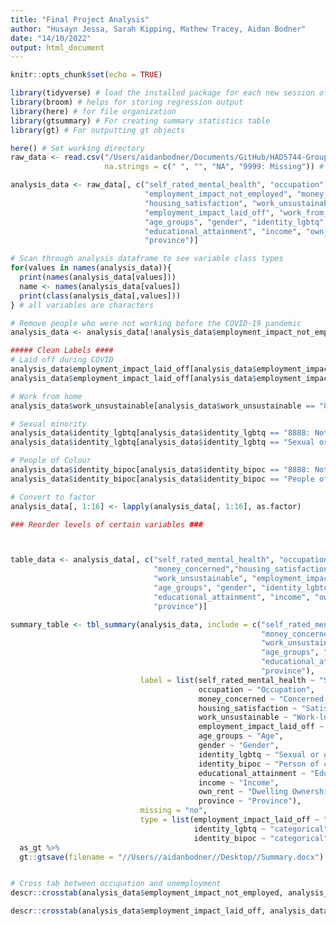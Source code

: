 ```yaml
---
title: "Final Project Analysis"
author: "Husayn Jessa, Sarah Kipping, Mathew Tracey, Aidan Bodner"
date: "14/10/2022"
output: html_document
---
```


```r
knitr::opts_chunk$set(echo = TRUE)
```

```r
library(tidyverse) # load the installed package for each new session of R
library(broom) # helps for storing regression output
library(here) # for file organization
library(gtsummary) # For creating summary statistics table
library(gt) # For outputting gt objects

```

```r
here() # Set working directory
raw_data <- read.csv("/Users/aidanbodner/Documents/GitHub/HAD5744-Group-Project/1. Data/data.csv", 
                     na.strings = c(" ", "", "NA", "9999: Missing")) # Load original data

analysis_data <- raw_data[, c("self_rated_mental_health", "occupation",
                              "employment_impact_not_employed", "money_concerned",
                              "housing_satisfaction", "work_unsustainable",
                              "employment_impact_laid_off", "work_from_home",
                              "age_groups", "gender", "identity_lgbtq", "identity_bipoc",
                              "educational_attainment", "income", "own_rent",
                              "province")]

# Scan through analysis dataframe to see variable class types
for(values in names(analysis_data)){
  print(names(analysis_data[values]))
  name <- names(analysis_data[values])
  print(class(analysis_data[,values]))
} # all variables are characters

# Remove people who were not working before the COVID-19 pandemic
analysis_data <- analysis_data[!analysis_data$employment_impact_not_employed == "I was not employed or self-employed before the COVID-19", ]

##### Clean Labels ####
# Laid off during COVID
analysis_data$employment_impact_laid_off[analysis_data$employment_impact_laid_off == "8888: Not Selected"] <- "No"
analysis_data$employment_impact_laid_off[analysis_data$employment_impact_laid_off == "I was laid off temporarily or permanently"] <- "Yes"

# Work from home
analysis_data$work_unsustainable[analysis_data$work_unsustainable == "8888:Not Working During COVID"] <- "I was not working during COVID-19"

# Sexual minority
analysis_data$identity_lgbtq[analysis_data$identity_lgbtq == "8888: Not Selected"] <- "No"
analysis_data$identity_lgbtq[analysis_data$identity_lgbtq == "Sexual or gender minorities (e.g., LGBTQ2+)"] <- "Yes"

# People of Colour
analysis_data$identity_bipoc[analysis_data$identity_bipoc == "8888: Not Selected"] <- "No"
analysis_data$identity_bipoc[analysis_data$identity_bipoc == "People of colour (e.g., Black, Indigenous, Asian  or other racialized minority)"] <- "Yes"

# Convert to factor
analysis_data[, 1:16] <- lapply(analysis_data[, 1:16], as.factor)

### Reorder levels of certain variables ###




```


```r
table_data <- analysis_data[, c("self_rated_mental_health", "occupation", 
                                "money_concerned","housing_satisfaction", 
                                "work_unsustainable", "employment_impact_laid_off",
                                "age_groups", "gender", "identity_lgbtq", "identity_bipoc",
                                "educational_attainment", "income", "own_rent",
                                "province")]

summary_table <- tbl_summary(analysis_data, include = c("self_rated_mental_health", "occupation",
                                                        "money_concerned","housing_satisfaction",
                                                        "work_unsustainable", "employment_impact_laid_off",
                                                        "age_groups", "gender", "identity_lgbtq", "identity_bipoc",
                                                        "educational_attainment", "income", "own_rent",
                                                        "province"),
                             label = list(self_rated_mental_health ~ "Self-Rated Mental Health",
                                          occupation ~ "Occupation",
                                          money_concerned ~ "Concerned that the money I have or will save wont last",
                                          housing_satisfaction ~ "Satisfaction with current living arrangements", 
                                          work_unsustainable ~ "Work-load is unsustainable", 
                                          employment_impact_laid_off ~ "Laid off temporarily or permanently", 
                                          age_groups ~ "Age", 
                                          gender ~ "Gender", 
                                          identity_lgbtq ~ "Sexual or gender minority (e.g., LGBTQ2+)",
                                          identity_bipoc ~ "Person of colour (e.g., Black, Indigenous, Asian  or other racialized minority)",
                                          educational_attainment ~ "Educational Attainment",
                                          income ~ "Income",
                                          own_rent ~ "Dwelling Ownership",
                                          province ~ "Province"), 
                             missing = "no", 
                             type = list(employment_impact_laid_off ~ "categorical", 
                                         identity_lgbtq ~ "categorical",
                                         identity_bipoc ~ "categorical")) %>% 
  as_gt %>%
  gt::gtsave(filename = "//Users//aidanbodner//Desktop//Summary.docx")


# Cross tab between occupation and unemployment
descr::crosstab(analysis_data$employment_impact_not_employed, analysis_data$employment_impact_laid_off)

descr::crosstab(analysis_data$employment_impact_laid_off, analysis_data$work_from_home)


```

